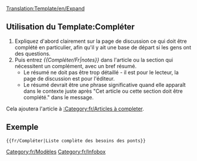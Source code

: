 <noinclude>[[Translation:Template/en/Expand]]</noinclude><noinclude></noinclude>{{fr/Fenêtre de message| type  = annonce
| image =en/Paper-plus.png| texte = Cet article ou cette section doit être '''complété'''.<br/>{{{1|}}}
<div style="font-size: 80%">
*Vous pouvez trouver plus d'informations sur ce qui doit faire exactement dans la [[Talk:{{PAGENAME}}|discussion]] pour cet article.
*N'oubliez pas d'utiliser le [[fr/Wiki/Manuel de Style|manuel de style]].
*Supprimer ce modèle une fois que l'article a été complété.
</div>
}}<includeonly>{{{2|[[Category:fr/Articles à completer]]}}}</includeonly><noinclude>

==Utilisation du Template:Compléter==
#Expliquez d'abord clairement sur la page de discussion ce qui doit être complété en particulier, afin qu'il y ait une base de départ si les gens ont des questions.
#Puis entrez ''<nowiki>{{</nowiki>Compléter/Fr|notes<nowiki>}}</nowiki>'' dans l'article ou la section qui nécessitent un complément, avec un bref résumé.
#*Le résumé ne doit pas être trop détaillé - il est pour le lecteur, la page de discussion est pour l'éditeur.
#*Le résumé devrait être une phrase significative quand elle apparaît dans le contexte juste après "Cet article ou cette section doit être complété." dans le message.

Cela ajoutera l'article à [[:Category:fr/Articles à completer]].

==Exemple==
<pre>{{fr/Compléter|Liste complète des besoins des ponts}}</pre>
{{fr/Compléter|Liste complète des besoins des ponts|2=}}

[[Category:fr/Modèles]][[Category:fr/Infobox]]</noinclude>